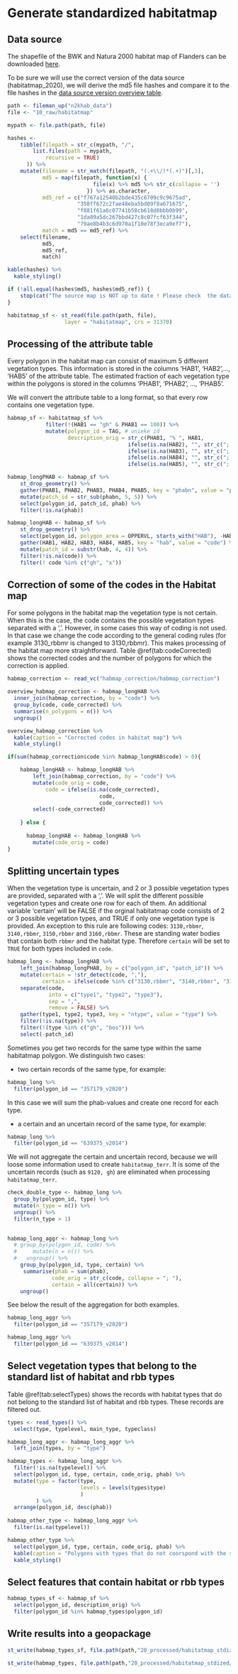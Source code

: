 # Generate standardized habitatmap

## Data source

The shapefile of the BWK and Natura 2000 habitat map of Flanders can be downloaded [here](https://zenodo.org/record/4428002#.YBqzu-hKigY).

To be sure we will use the correct version of the data source (habitatmap_2020), we will derive the md5 file hashes and compare it to the file hashes in the [data source version overview table](https://docs.google.com/spreadsheets/d/1E8ERlfYwP3OjluL8d7_4rR1W34ka4LRCE35JTxf3WMI/edit#gid=2100595853).

```r

path <- fileman_up("n2khab_data")
file <- "10_raw/habitatmap"

mypath <- file.path(path, file)

hashes <-
    tibble(filepath = str_c(mypath, "/",
        list.files(path = mypath,
            recursive = TRUE)
      )) %>%
    mutate(filename = str_match(filepath, "(.+\\/)*(.+)")[,3],
           md5 = map(filepath, function(x) {
                           file(x) %>% md5 %>% str_c(collapse = '')
                         }) %>% as.character,
           md5_ref = c("f767a12540b2bde435c6709c9c9675ad",
                      "358ff672c2fae48eba5bd09f8a671675",
                      "f881f61a6c07741b58cb618d8bbb0b99",
                      "1da89a5dc267bbd427c8c07fcf63f344",
                      "79ae8b4b3c6d970a1f10e78f3eca9ef7"),
           match = md5 == md5_ref) %>%
    select(filename,
           md5,
           md5_ref,
           match)

kable(hashes) %>%
  kable_styling()

if (!all.equal(hashes$md5, hashes$md5_ref)) {
    stop(cat("The source map is NOT up to date ! Please check  the datasource. "))
}
```


```r

habitatmap_sf <- st_read(file.path(path, file),
                  layer = "habitatmap", crs = 31370)
```


## Processing of the attribute table

Every polygon in the habitat map can consist of maximum 5 different vegetation types. This information is stored in the columns 'HAB1', 'HAB2',..., 'HAB5' of the attribute table. The estimated fraction of each vegetation type within the polygons is stored in the columns 'PHAB1', 'PHAB2', ..., 'PHAB5'.

We will convert the attribute table to a long format, so that every row contains one vegetation type.


```r

habmap_sf <- habitatmap_sf %>%
            filter(!(HAB1 == "gh" & PHAB1 == 100)) %>%
            mutate(polygon_id = TAG, # unieke id
                   description_orig = str_c(PHAB1, "% ", HAB1,
                                      ifelse(is.na(HAB2), "", str_c("; ", PHAB2, "% ", HAB2)),
                                      ifelse(is.na(HAB3), "", str_c("; ", PHAB3, "% ", HAB3)),
                                      ifelse(is.na(HAB4), "", str_c("; ", PHAB4, "% ", HAB4)),
                                      ifelse(is.na(HAB5), "", str_c("; ", PHAB5, "% ", HAB5)))) 

```


```r

habmap_longPHAB <- habmap_sf %>%
    st_drop_geometry() %>%
    gather(PHAB1, PHAB2, PHAB3, PHAB4, PHAB5, key = "phabn", value = "phab") %>%
    mutate(patch_id = str_sub(phabn, 5, 5)) %>%
    select(polygon_id, patch_id, phab) %>%
    filter(!is.na(phab))

habmap_longHAB <- habmap_sf %>%
    st_drop_geometry() %>%
    select(polygon_id, polygon_area = OPPERVL, starts_with("HAB"), -HABLEGENDE) %>%
    gather(HAB1, HAB2, HAB3, HAB4, HAB5, key = "hab", value = "code") %>%
    mutate(patch_id = substr(hab, 4, 4)) %>%
    filter(!is.na(code)) %>%
    filter(! code %in% c("gh", "x"))

```

## Correction of some of the codes in the Habitat map

For some polygons in the habitat map the vegetation type is not certain. When 
this is the case, the code contains the possible vegetation types separated with
a ','. However, in some cases this way of coding is not used. In that case we
change the code according to the general coding rules (for example 3130_rbbmr is
changed to 3130,rbbmr). This makes processing of the habitat map more 
straightforward. Table \@ref(tab:codeCorrected) shows the corrected codes and the number of polygons for which the correction is applied.


```r

habmap_correction <- read_vc("habmap_correction/habmap_correction")

overview_habmap_correction <- habmap_longHAB %>%
  inner_join(habmap_correction, by = "code") %>%
  group_by(code, code_corrected) %>%
  summarise(n_polygons = n()) %>%
  ungroup()

```


```r
overview_habmap_correction %>%
  kable(caption = "Corrected codes in habitat map") %>%
  kable_styling()
```

```r
if(sum(habmap_correction$code %in% habmap_longHAB$code) > 0){

    habmap_longHAB <- habmap_longHAB %>%
        left_join(habmap_correction, by = "code") %>%
        mutate(code_orig = code,
            code = ifelse(is.na(code_corrected),
                             code,
                             code_corrected)) %>%
        select(-code_corrected)
    
    } else {
      
      habmap_longHAB <- habmap_longHAB %>%
        mutate(code_orig = code)
}
```


## Splitting uncertain types

When the vegetation type is uncertain, and 2 or 3 possible vegetation types are provided, separated with a ','. 
We will split the different possible vegetation types and create one row for each of them. 
An additional variable 'certain' will be FALSE if the orginal habitatmap code consists of 2 or 3 possible vegetation types, and TRUE if only one vegetation type is provided.
An exception to this rule are following codes: `3130,rbbmr`, `3140,rbbmr`, `3150,rbbmr` and `3160,rbbmr`.
These are standing water bodies that contain both `rbbmr` and the habitat type.
Therefore `certain` will be set to `TRUE` for both types included in `code`.

```r

habmap_long <- habmap_longHAB %>%
    left_join(habmap_longPHAB, by = c("polygon_id", "patch_id")) %>%
    mutate(certain = !str_detect(code, ","),
           certain = ifelse(code %in% c("3130,rbbmr", "3140,rbbmr", "3150,rbbmr", "3160,rbbmr"), TRUE, certain)) %>%
    separate(code,
             into = c("type1", "type2", "type3"),
             sep = ",",
             remove = FALSE) %>%
    gather(type1, type2, type3, key = "ntype", value = "type") %>%
    filter(!is.na(type)) %>%
    filter(!(type %in% c("gh", "bos"))) %>%
    select(-patch_id)

```

Sometimes you get two records for the same type within the same habitatmap polygon.
We distinguish two cases: 

+ two certain records of the same type, for example:

```r
habmap_long %>%
  filter(polygon_id == "357179_v2020")
```

In this case we will sum the phab-values and create one record for each type.

+ a certain and an uncertain record of the same type, for example:

```r
habmap_long %>%
  filter(polygon_id == "639375_v2014")
```

We will not aggregate the certain and uncertain record, because we will loose some information used to create `habitatmap_terr`. It is some of the uncertain records (such as `9120, gh`) are eliminated when processing `habitatmap_terr`. 

```r
check_double_type <- habmap_long %>%
  group_by(polygon_id, type) %>%
  mutate(n_type = n()) %>%
  ungroup() %>%
  filter(n_type > 1)
  
```


```r
habmap_long_aggr <- habmap_long %>%
  # group_by(polygon_id, code) %>%
  #     mutate(n = n()) %>%
  #   ungroup() %>%
    group_by(polygon_id, type, certain) %>%
     summarise(phab = sum(phab),
              code_orig = str_c(code, collapse = "; "),
              certain = all(certain)) %>%
    ungroup() 
```
See below the result of the aggregation for both examples. 

```r
habmap_long_aggr %>%
  filter(polygon_id == "357179_v2020")
```

```r
habmap_long_aggr %>%
  filter(polygon_id == "639375_v2014")
```


## Select vegetation types that belong to the standard list of habitat and rbb types  

Table \@ref(tab:selectTypes) shows the records with habitat types that do not belong to the standard list of habitat and rbb types. These records are filtered out. 

```r

types <- read_types() %>%
  select(type, typelevel, main_type, typeclass)

habmap_long_aggr <- habmap_long_aggr %>%
  left_join(types, by = "type")

habmap_types <- habmap_long_aggr %>%
  filter(!is.na(typelevel)) %>%
  select(polygon_id, type, certain, code_orig, phab) %>%
  mutate(type = factor(type,
                       levels = levels(types$type)
                       )
         ) %>%
  arrange(polygon_id, desc(phab))
  
habmap_other_type <- habmap_long_aggr %>%
  filter(is.na(typelevel))

habmap_other_type %>%
  select(polygon_id, type, certain, code_orig, phab) %>%
  kable(caption = "Polygons with types that do not coorspond with the standard list of types and rbb") %>%
  kable_styling()

```


## Select features that contain habitat or rbb types

```r

habmap_types_sf <- habmap_sf %>%
  select(polygon_id, description_orig) %>%
  filter(polygon_id %in% habmap_types$polygon_id)

```

## Write results into a geopackage

```r

st_write(habmap_types_sf, file.path(path,"20_processed/habitatmap_stdized/habitatmap_stdized.gpkg"), layer = "habitatmap_polygons", driver = "GPKG", delete_dsn = TRUE)

st_write(habmap_types, file.path(path,"20_processed/habitatmap_stdized/habitatmap_stdized.gpkg"), layer = "habitatmap_types", driver = "GPKG", append = TRUE)

```
